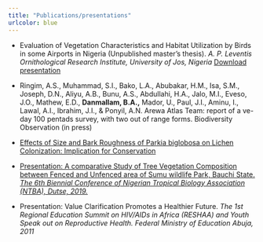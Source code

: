 ```yaml
---
title: "Publications/presentations"
urlcolor: blue
---
```



- Evaluation of Vegetation Characteristics and Habitat Utilization by Birds in some Airports in Nigeria (Unpublished master's thesis). *A. P. Leventis Ornithological Research Institute, University of Jos, Nigeria* <a href="MSc Defense ppt__Danmallam Bello Adamu.pdf#" class="fas fa-download" title="Download presentation as PDF">Download presentation</a>


- Ringim, A.S., Muhammad, S.I., Bako, L.A., Abubakar, H.M., Isa, S.M., Joseph, D.N., Aliyu, A.B., Bunu, A.S., Abdullahi, H.A., Jalo, M.I., Eveso, J.O., Mathew, E.D., **Danmallam, B.A.,** Mador, U., Paul, J.I., Aminu, I., Lawal, A.I., Ibrahim, J.I., & Ponyil, A.N. Arewa Atlas Team: report of a ve-day 100 pentads survey, with two out of range forms. Biodiversity Observation (in press)


- [Effects of Size and Bark Roughness of Parkia biglobosa on Lichen  Colonization: Implication for Conservation](https://doi.org/10.5455/sf.32286)


- [Presentation: A comparative Study of Tree Vegetation Composition between Fenced and Unfenced area of Sumu wildlife Park, Bauchi State. *The 6th Biennial Conference of Nigerian Tropical Biology Association (NTBA), Dutse, 2019.*](https://ntbaconf2018.wordpress.com/resources/)


- Presentation: Value Clarification Promotes a Healthier Future. *The 1st Regional Education Summit on HIV/AIDs in Africa (RESHAA) and Youth Speak out on Reproductive Health. Federal Ministry of Education Abuja, 2011*


<a href="mailto:adamubello001@gmail.com" class="ion-email" title="email"></a>  <a href="https://twitter.com/BelloDanmallam1?s=08" class="ion-social-twitter" title="twitter"></a>   <a href="https://github.com/bdanmallam" class="ion-social-github" title="GitHub"></a>  <a href="https://api.whatsapp.com/send?phone=2348038175878&text=Hi%20Bello" class="fa fa-whatsapp" title="WhatsApp"></a>

